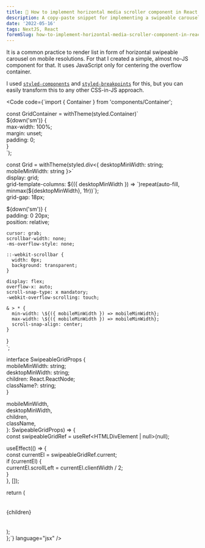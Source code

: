 ```yaml
---
title: 💅 How to implement horizontal media scroller component in React with CSS only
description: A copy-paste snippet for implementing a swipeable carousel or so called media scroller component. Built with almost no-JS.
date: '2022-05-16'
tags: NextJS, React
foremSlug: how-to-implement-horizontal-media-scroller-component-in-react-with-css-only-5d0k
---
```


It is a common practice to render list in form of horizontal swipeable carousel on mobile resolutions. For that I created a simple, almost no-JS component for that. It uses JavaScript only for centering the overflow container.

<ArticleImage src="/posts/implement-horizontal-media-scroller-component-react-css/how-it-works.gif" alt="A preview of media scroller component" objectFit="contain" />

I used [`styled-components`](https://styled-components.com/) and [`styled-breakpoints`](https://github.com/mg901/styled-breakpoints) for this, but you can easily transform this to any other CSS-in-JS approach.

<Code code={`import { Container } from 'components/Container';  
  
const GridContainer = withTheme(styled.Container)\`  
  \${down('sm')} {  
    max-width: 100%;  
    margin: unset;  
    padding: 0;  
  }  
\`);  
  
const Grid = withTheme(styled.div<{ desktopMinWidth: string; mobileMinWidth: string }>\`  
  display: grid;  
  grid-template-columns: \${({ desktopMinWidth }) => \`)repeat(auto-fill, minmax(\${desktopMinWidth}, 1fr))\`};  
  grid-gap: 18px;  
  
  \${down('sm')} {  
    padding: 0 20px;  
    position: relative;  
  
    cursor: grab;  
    scrollbar-width: none;  
    -ms-overflow-style: none;  
  
    ::-webkit-scrollbar {  
      width: 0px;  
      background: transparent;  
    }  
  
    display: flex;  
    overflow-x: auto;  
    scroll-snap-type: x mandatory;  
    -webkit-overflow-scrolling: touch;  
  
    & > * {  
      min-width: \${({ mobileMinWidth }) => mobileMinWidth};  
      max-width: \${({ mobileMinWidth }) => mobileMinWidth};  
      scroll-snap-align: center;  
    }  
  }  
\`;  
  
interface SwipeableGridProps {  
  mobileMinWidth: string;  
  desktopMinWidth: string;  
  children: React.ReactNode;  
  className?: string;  
}  
  
  mobileMinWidth,  
  desktopMinWidth,  
  children,  
  className,  
}: SwipeableGridProps) => {  
  const swipeableGridRef = useRef<HTMLDivElement | null>(null);  
  
  useEffect(() => {  
    const currentEl = swipeableGridRef.current;  
    if (currentEl) {  
      currentEl.scrollLeft = currentEl.clientWidth / 2;  
    }  
  }, []);  
  
  return (  
    <GridContainer>   
      <Grid  
        desktopMinWidth={desktopMinWidth}  
        mobileMinWidth={mobileMinWidth}  
        ref={swipeableGridRef}  
        className={className}  
      >  
        {children}  
      </Grid>  
    </GridContainer>  
  );  
};`} language="jsx" />